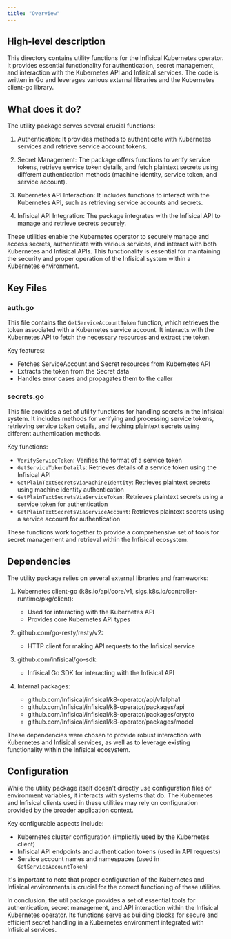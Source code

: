 ```yaml
---
title: "Overview"
---
```


## High-level description
This directory contains utility functions for the Infisical Kubernetes operator. It provides essential functionality for authentication, secret management, and interaction with the Kubernetes API and Infisical services. The code is written in Go and leverages various external libraries and the Kubernetes client-go library.

## What does it do?
The utility package serves several crucial functions:

1. Authentication: It provides methods to authenticate with Kubernetes services and retrieve service account tokens.

2. Secret Management: The package offers functions to verify service tokens, retrieve service token details, and fetch plaintext secrets using different authentication methods (machine identity, service token, and service account).

3. Kubernetes API Interaction: It includes functions to interact with the Kubernetes API, such as retrieving service accounts and secrets.

4. Infisical API Integration: The package integrates with the Infisical API to manage and retrieve secrets securely.

These utilities enable the Kubernetes operator to securely manage and access secrets, authenticate with various services, and interact with both Kubernetes and Infisical APIs. This functionality is essential for maintaining the security and proper operation of the Infisical system within a Kubernetes environment.

## Key Files

### auth.go
This file contains the `GetServiceAccountToken` function, which retrieves the token associated with a Kubernetes service account. It interacts with the Kubernetes API to fetch the necessary resources and extract the token.

Key features:
- Fetches ServiceAccount and Secret resources from Kubernetes API
- Extracts the token from the Secret data
- Handles error cases and propagates them to the caller

### secrets.go
This file provides a set of utility functions for handling secrets in the Infisical system. It includes methods for verifying and processing service tokens, retrieving service token details, and fetching plaintext secrets using different authentication methods.

Key functions:
- `VerifyServiceToken`: Verifies the format of a service token
- `GetServiceTokenDetails`: Retrieves details of a service token using the Infisical API
- `GetPlainTextSecretsViaMachineIdentity`: Retrieves plaintext secrets using machine identity authentication
- `GetPlainTextSecretsViaServiceToken`: Retrieves plaintext secrets using a service token for authentication
- `GetPlainTextSecretsViaServiceAccount`: Retrieves plaintext secrets using a service account for authentication

These functions work together to provide a comprehensive set of tools for secret management and retrieval within the Infisical ecosystem.

## Dependencies
The utility package relies on several external libraries and frameworks:

1. Kubernetes client-go (k8s.io/api/core/v1, sigs.k8s.io/controller-runtime/pkg/client):
   - Used for interacting with the Kubernetes API
   - Provides core Kubernetes API types

2. github.com/go-resty/resty/v2:
   - HTTP client for making API requests to the Infisical service

3. github.com/infisical/go-sdk:
   - Infisical Go SDK for interacting with the Infisical API

4. Internal packages:
   - github.com/Infisical/infisical/k8-operator/api/v1alpha1
   - github.com/Infisical/infisical/k8-operator/packages/api
   - github.com/Infisical/infisical/k8-operator/packages/crypto
   - github.com/Infisical/infisical/k8-operator/packages/model

These dependencies were chosen to provide robust interaction with Kubernetes and Infisical services, as well as to leverage existing functionality within the Infisical ecosystem.

## Configuration
While the utility package itself doesn't directly use configuration files or environment variables, it interacts with systems that do. The Kubernetes and Infisical clients used in these utilities may rely on configuration provided by the broader application context.

Key configurable aspects include:
- Kubernetes cluster configuration (implicitly used by the Kubernetes client)
- Infisical API endpoints and authentication tokens (used in API requests)
- Service account names and namespaces (used in `GetServiceAccountToken`)

It's important to note that proper configuration of the Kubernetes and Infisical environments is crucial for the correct functioning of these utilities.

In conclusion, the util package provides a set of essential tools for authentication, secret management, and API interaction within the Infisical Kubernetes operator. Its functions serve as building blocks for secure and efficient secret handling in a Kubernetes environment integrated with Infisical services.
